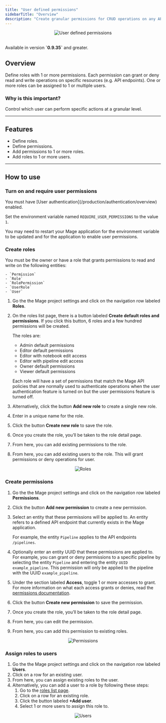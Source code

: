 ```yaml
---
title: "User defined permissions"
sidebarTitle: "Overview"
description: "Create granular permissions for CRUD operations on any API endpoint. Add permissions to roles and add roles to users."
---
```


<Frame>
    <p align="center">
    <img
        alt="User defined permissions"
        src="https://i.pinimg.com/originals/4d/96/3b/4d963bcbda38f5981a3c83b8f99933ae.gif"
    />
    </p>
</Frame>

<br />

<Warning>
  Available in version <b>`0.9.35`</b> and greater.
</Warning>

## Overview

Define roles with 1 or more permissions.
Each permission can grant or deny read and write operations on
specific resources (e.g. API endpoints).
One or more roles can be assigned to 1 or multiple users.

### Why is this important?

Control which user can perform specific actions at a granular level.

---

## Features

- Define roles.
- Define permissions.
- Add permissions to 1 or more roles.
- Add roles to 1 or more users.

---

## How to use

### Turn on and require user permissions

<Note>
    You must have [User authentication](/production/authentication/overview) enabled.
</Note>

Set the environment variable named `REQUIRE_USER_PERMISSIONS` to the value `1`.

You may need to restart your Mage application for the environment variable to be updated and
for the application to enable user permissions.

### Create roles

<Note>
    You must be the owner or have a role that grants permissions to read and write on the following
    entities:

    - `Permission`
    - `Role`
    - `RolePermission`
    - `UserRole`
    - `User`
</Note>

1. Go the the Mage project settings and click on the navigation row labeled <b>Roles</b>.
1. On the roles list page, there is a button labeled <b>Create default roles and permissions</b>.
    If you click this button, 6 roles and a few hundred permissions will be created.

    The roles are:

    - Admin default permissions
    - Editor default permissions
    - Editor with notebook edit access
    - Editor with pipeline edit access
    - Owner default permissions
    - Viewer default permissions

    Each role will have a set of permissions that match the Mage API policies that are normally
    used to authenticate operations when the user authentication feature is turned on but
    the user permissions feature is turned off.
1. Alternatively, click the button <b>Add new role</b> to create a single new role.
1. Enter in a unique name for the role.
1. Click the button <b>Create new role</b> to save the role.
1. Once you create the role, you’ll be taken to the role detail page.
1. From here, you can add existing permissions to the role.
1. From here, you can add existing users to the role. This will grant permissions or
    deny operations for user.

<Frame>
    <p align="center">
    <img
        alt="Roles"
        src="https://github.com/mage-ai/assets/blob/main/authentication/permissions/roles-detail.png?raw=true"
    />
    </p>
</Frame>

### Create permissions

1. Go the the Mage project settings and click on the navigation row labeled <b>Permissions</b>.
1. Click the button <b>Add new permission</b> to create a new permission.
1. Select an entity that these permissions will be applied to.
    An entity refers to a defined API endpoint that currently exists in the Mage application.

    For example, the entity `Pipeline` applies to the API endpoints `/pipelines`.
1. Optionally enter an entity UUID that these permissions are applied to.
    For example, you can grant or deny permissions to a specific pipeline by selecting the entity
    `Pipeline` and entering the entity `UUID` `example_pipeline`.
    This permission will only be applied to the pipeline with the UUID `example_pipeline`.
1. Under the section labeled <b>Access</b>, toggle 1 or more accesses to grant.
    For more information on what each access grants or denies,
    read the [permissions documentation](/authentication/permissions/permissions).
1. Click the button <b>Create new permission</b> to save the permission.
1. Once you create the role, you’ll be taken to the role detail page.
1. From here, you can edit the permission.
1. From here, you can add this permission to existing roles.

<Frame>
    <p align="center">
    <img
        alt="Permissions"
        src="https://github.com/mage-ai/assets/blob/main/authentication/permissions/permissions-detail.png?raw=true"
    />
    </p>
</Frame>

### Assign roles to users

1. Go the the Mage project settings and click on the navigation row labeled <b>Users</b>.
1. Click on a row for an existing user.
1. From here, you can assign existing roles to the user.
1. Alternatively, you can add a user to a role by following these steps:
    1. Go to the [roles list page](http://localhost:6789/settings/workspace/roles).
    1. Click on a row for an existing role.
    1. Click the button labeled <b>+Add user</b>.
    1. Select 1 or more users to assign this role to.

<Frame>
    <p align="center">
    <img
        alt="Users"
        src="https://github.com/mage-ai/assets/blob/main/authentication/permissions/users-detail.png?raw=true"
    />
    </p>
</Frame>
